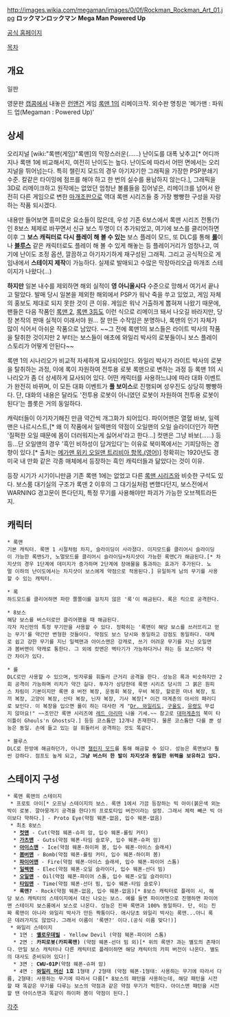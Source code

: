 http://images.wikia.com/megaman/images/0/0f/Rockman_Rockman_Art_01.jpg
'''ロックマンロックマン'''
'''Mega Man Powered Up'''

[http://www.capcom.co.jp/psp_rockman/ 공식 홈페이지]

[[목차]]
== 개요 ==

일판
{{{#!html
<iframe width="560" height="315" src="http://www.youtube.com/embed/Shs0jhWj9VI" frameborder="0" allowfullscreen></iframe>
}}}

영문판
{{{#!html
<iframe width="560" height="315" src="http://www.youtube.com/embed/hoENAVmCm68?rel=0" frameborder="0" allowfullscreen></iframe>
}}}
[[캡콤]]에서 내놓은 [[런앤건]] 게임 [[록맨 1]]의 리메이크작. 외수판 명칭은 '메가맨 : 파워드 업(Megaman : Powered Up)'
== 상세 ==
오리지널 [wiki:"록맨(게임)"록맨]의 막장스러운(……) 난이도를 대폭 낮추고[* 어디까지나 록맨 1에 비교해서지, 여전히 난이도는 높다. 난이도에 따라서 어떤 면에서는 오리지널을 뛰어넘는다. 특히 챌린지 모드의 경우 아기자기한 그래픽을 가장한 PSP분쇄기 수준. 칼같은 타이밍에 점프를 해야 하고 한 번의 실수를 용납하지 않는다.], 그래픽을 3D로 리메이크하고 원작에는 없었던 엄청난 볼륨들을 집어넣은, 리메이크를 넘어서 완전히 다른 게임으로 변한 [[마개조]]판으로 역대 록맨 시리즈들 중 가장 빵빵한 구성을 자랑하는 작품 되시겠다. 

내용만 들어보면 흥미로운 요소들이 많은데, 우성 기존 6보스에서 록맨 시리즈 전통(?)인 8보스 체제로 바꾸면서 신규 보스 두명이 더 추가되었고, 여기에 보스를 클리어하면 이후 그 '''보스 캐릭터로 다시 플레이 해 볼 수 있는''' 보스 플레이 모드, 또 DLC를 통해 '''[[롤]]'''이나 '''[[블루스]]''' 같은 캐릭터로도 플레이 해 볼 수 있게 해놓는 등 플레이거리가 엄청나고, 여기에 난이도 조정 옵션, 깔끔하고 아기자기하게 재구성된 그래픽. 그리고 공식적으로 게임내에서 '''스테이지 제작'''이 가능하다. 실제로 발매되고 수많은 막장마리오급 마개조 스테이지가 나왔다(...)

'''하지만''' 일본 내수를 제외하면 해외 실적이 '''영 아니올시다''' 수준으로 망해서 여기서 끝나고 말았다. 발매 당시 일본을 제외한 해외에서 PSP가 워낙 죽을 쑤고 있었고, 게임 자체의 홍보도 제대로 되지 못한 것이 큰 이유. 게임은 워낙 거출하게 뽑혀져 나왔기 때문에, 팬들은 다음 작품인 [[록맨 2]], [[록맨 3]]등도 이런 식으로 리메이크 돼서 나오길 바라지만, 당장 본작의 판매 실적이 이래서야 원... 잘 만든 수작임은 분명하나, 록맨의 인기 자체가 많이 식어서 아쉬운 작품으로 남았다.
~~그 전에 록맨1의 보스들은 라이트 박사의 작품을 탈취한 것이지만 2 부터는 보스들이 애초에 와일리 박사의 로봇들이니 보스 플레이 스토리가 어떻게 안된다~~ 

록맨 1의 시나리오가 비교적 자세하게 묘사되어있다. 와일리 박사가 라이트 박사의 로봇을 탈취하는 과정, 이에 록이 자원하여 전투용 로봇 록맨으로 변하는 과정 등 록맨 1의 시나리오가 좀 더 상세하게 묘사되어 있다. 어떤 캐릭터를 사용하느냐에 따라 대화 이벤트가 완전히 바뀌며, 이 모든 대화 이벤트가 '''풀 보이스'''로 진행되며 성우진도 상당히 빵빵하다. 단, 대화의 내용은 달라도 '전투용 로봇이 아니였던 로봇이 자원하여 전투용 로봇이 된다'는 플롯은 거의 동일하다.

캐릭터들이 아기자기해진 만큼 약간씩 개그화가 되어있다. 파이어맨은 열혈 바보, 일렉맨은 나르시스트,[* 왜 이 작품에서 일렉맨의 약점이 오일맨의 오일 슬라이더인가 하면 '질퍽한 오일 때문에 몸이 더러워지는게 싫어서'라고 한다...] 컷맨은 그냥 바보(……) 등등...단 오일맨의 경우 '흑인 비하성이 담겨있다'는 이유로 북미쪽에서는 기피당하는 경향이 있다.[* 출처는 [http://megaman.wikia.com/wiki/Oil_Man 메가맨 위키 오일맨 트리비아 항목.(영어)]] 정확히는 1920년도 경 미국 내 만화 같은 각종 매체에서 등장하는 흑인 캐릭터들과 닮았다는 것이 이유.

등장 시기가 시기이니만큼 기존 록맨 1에는 없었고 다른 [[록맨 시리즈]]와 비슷한 구석도 있다. 보스룸 대기실의 구조가 록맨 2 이후의 그 대기실처럼 변했다던지, 보스전에서 WARNING 경고문이 뜬다던지, 특정 무기를 사용해야만 파괴가 가능한 오브젝트라든지.
== 캐릭터 ==
 * 록맨
 기본 캐릭터. 록맨 1 시절처럼 차지, 슬라이딩이 사라졌다. 이지모드를 클리어시 슬라이딩이 가능한 록맨S가, 노멀모드를 클리어시 슬라이딩+차지샷이 가능한 록맨C가 해금된다.[* 차지샷의 경우 1단계에 데미지가 증가하며 2단계에 장애물을 통과하는 효과가 추가된다. 노멀 이하의 난이도에서는 차지샷이 보스에게 약점으로 적용된다.] 유일하게 남의 무기를 사용할 수 있는 캐릭터.

 * 록
 하드모드를 클리어하면 파란 쫄쫄이를 걸치지 않은 '록'이 해금된다. 록은 킥으로 공격한다.

 * 8보스
 해당 보스를 버스터로만 클리어했을 때 해금된다.
 각자 자신만의 특정 무기만을 사용할 수 있다. 정확히는 '록맨이 해당 보스를 쓰러뜨리고 얻는 무기'를 약간만 변형한 것들이다. 약점도 보스 당시와 동일하고 강점도 동일하다. 대체로 쉽고 강한 무기를 지닌 일렉맨과 아이스맨은 강캐로, 쓰기 어려운 무기를 지닌 오일맨과 봄버맨이 약캐로 통한다. 그 외에 컷맨은 벽타기가 가능하다거나 하는 등 보스마다 약간 차이가 있다.

 * 롤
 DLC로만 사용할 수 있으며, 빗자루를 휘둘러 근거리 공격을 한다. 성능은 록과 비슷하지만 2회 공격이 가능하며 리치가 약간 길다. 투자가 상당한데 록맨 시리즈 당시의 그 붉은 원피스 차림이 기본이지만 록맨 8 버전 복장, 운동회 복장, 우비 복장, 할로윈 마녀 복장, 토끼 복장, 고양이 복장, 산타 복장, 닌자 복장, 기사 복장[* 이건 마계촌의 아서의 패러디로 보인다. 이 복장을 입으면 롤이 하는 대사란 게 "[[Dr. 와일리]]도, [[구울]]도, [[유령]]도 무섭지 않아요!" ~~조만간 록맨 시리즈에 [[레드 아리마]] 나올 기세.~~ 참고로 [[대마계촌]]의 북미 타이틀이 Ghouls'n Ghosts다.] 등등 코스튬만 12개나 존재한다. 물론 코스튬만 다를 뿐 성능은 동일. 손에 들고 있는 걸 휘둘러서 공격하는 것도 똑같다.

 * 블루스
 DLC로 한방에 해금하던가, 아니면 [http://m.youtube.com/playlist?list=PL4407C356C6F7C2CB&desktop_uri=%2Fplaylist%3Flist%3DPL4407C356C6F7C2CB 챌린지 모드]를 통해 해금할 수 있다. 성능은 록맨보다 훨씬 강하다. 점프도 높게 되고, '''그냥 버스터 한 발이 차지샷과 동일한 위력을 보유하고 있다.'''

== 스테이지 구성 ==
 * 록맨 록맨의 스테이지
  * 프로토 아이[* 오프닝 스테이지의 보스. 록맨 1에서 가끔 등장하는 빅 아이(붉은색 외눈박이 로봇. 깔아뭉개기 공격을 한다)의 프로토타입 버전이라는 설정. 그래서 체력 빼곤 빅 아이보다 약하다.] - Proto Eye(약점 웨폰-없음, 입수 웨폰-없음)
  * 최초 8보스 
   * '''[[컷맨]]''' - Cut(약점 웨폰-슈퍼 암, 입수 웨폰-롤링 커터)
   * '''[[가츠맨]]''' - Guts(약점 웨폰-타임 슬로우, 입수 웨폰-슈퍼 암)
   * '''[[아이스맨]]''' - Ice(약점 웨폰-하이퍼 봄, 입수 웨폰-아이스 슬래셔)
   * '''[[봄버맨]]''' - Bomb(약점 웨폰-롤링 커터, 입수 웨폰-하이퍼 봄)
   * '''[[파이어맨]]''' - Fire(약점 웨폰-아이스 슬래셔, 입수 웨폰-파이어 스톰)
   * '''[[일렉맨]]''' - Elec(약점 웨폰-오일 슬라이더, 입수 웨폰-선더 빔)
   * '''[[오일맨]]''' - Oil(약점 웨폰-파이어 스톰, 입수 웨폰-오일 슬라이더)
   * '''[[타임맨]]''' - Time(약점 웨폰-선더 빔, 입수 웨폰-타임 슬로우)
   * '''록맨?''' - Rock(약점 웨폰-없음, 입수 웨폰-없음)[* 8보스 캐릭터로 플레이 시, 해당 보스 캐릭터의 스테이지에서 대신 나오는 보스. 예를 들면 파이어맨으로 진행하면 파이어맨 스테이지 보스룸에서 보스로 나온다. 성능은 진짜 록맨과 100% 동일하다. 단, 이는 진짜 록맨이 아니라 와일리 박사가 만든 짝퉁이다. 애시당초 와일리 박사는 록맨...아니 록은 데려가지도 않았다. 그래서 이름이 '록맨?' 이다.(공식 이름 맞다!)]
  * 와일리 스테이지  
   * 1면 : '''[[옐로우데빌]]''' - Yellow Devil (약점 웨폰-파이어 스톰)
   * 2면 : '''카피로봇(카피록맨)''' (약점 웨폰-선더 빔 외)[* 위의 록맨? 과는 별도의 존재이다. 만일 보스 캐릭터나 다른 캐릭터로 플레이하면 해당 캐릭터의 카피 버전이 나온다. 별도의 대사도 준비되어 있다!]
   * 3면 : '''CWU-01P'''(약점 웨폰-슈퍼 암)
   * 4면 : '''[[와일리 머신]] 1호''' 1형태 / 2형태 (약점 웨폰-1형태: 사용하는 무기에 따라서 다름, 2형태: 사용하는 무기에 따라서 다름[* 8보스의 패턴을 사용하는데, 해당 패턴을 시전할 때 똑같은 무기를 다루는 보스의 약점과 같은 약점 무기가 먹힌다. 아이스맨 패턴을 시전할 땐 아이스맨과 똑같이 하이퍼 봄이 약점이 된다.]
[[각주]]
